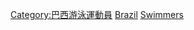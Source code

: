 {{DEFAULTSORT:Olympic swimmers of Brazil}}
[[Category:巴西游泳運動員|Category:巴西游泳運動員]]
[[Category:各國奧運游泳運動員|Brazil]]
[[Category:巴西夏季奥运运动员|Swimmers]]